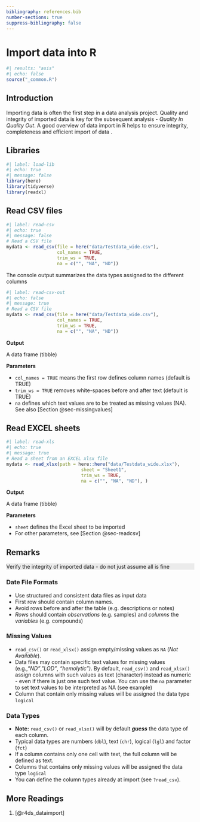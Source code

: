 ---
bibliography: references.bib
number-sections: true
suppress-bibliography: false
---

# Import data into R

```{r}
#| results: "asis"
#| echo: false
source("_common.R")
```

## Introduction

Importing data is often the first step in a data analysis project. Quality and integrity of imported data is key for the subsequent analysis - *Quality In Quality Out*. A good overview of data import in R helps to ensure integrity, completeness and efficient import of data .

## Libraries

```{r}
#| label: load-lib
#| echo: true
#| message: false
library(here)
library(tidyverse)
library(readxl)
```

## Read CSV files {#sec-readcsv}

```{r}
#| label: read-csv
#| echo: true
#| message: false
# Read a CSV file
mydata <- read_csv(file = here("data/Testdata_wide.csv"), 
                   col_names = TRUE, 
                   trim_ws = TRUE,
                   na = c("", "NA", "ND"))
```

The console output summarizes the data types assigned to the different columns

```{r}
#| label: read-csv-out
#| echo: false
#| message: true
# Read a CSV file
mydata <- read_csv(file = here("data/Testdata_wide.csv"), 
                   col_names = TRUE, 
                   trim_ws = TRUE,
                   na = c("", "NA", "ND"))
```

**Output**

A data frame (tibble)

**Parameters**

-   `col_names = TRUE` means the first row defines column names (default is TRUE)
-   `trim_ws = TRUE` removes white-spaces before and after text (default is TRUE)
-   `na` defines which text values are to be treated as missing values (NA). See also [Section @sec-missingvalues]

## Read EXCEL sheets

```{r}
#| label: read-xls
#| echo: true
#| message: true
# Read a sheet from an EXCEL xlsx file
mydata <- read_xlsx(path = here::here("data/Testdata_wide.xlsx"),
                            sheet = "Sheet1",
                            trim_ws = TRUE, 
                            na = c("", "NA", "ND"), )
```
**Output**

A data frame (tibble)

**Parameters**

-   `sheet` defines the Excel sheet to be imported
-   For other parameters, see [Section @sec-readcsv]

## Remarks {#sec-remarks}

::: {.callout-note style="background-color: #EBEBEB;" appearance="simple"}
Verify the integrity of imported data - do not just assume all is fine
:::

### Date File Formats {#sec-dataformats}

-   Use structured and consistent data files as input data
-   First row should contain column names.
-   Avoid rows before and after the table (e.g. descriptions or notes)
-   *Rows* should contain *observations* (e.g. samples) and *columns* the *variables* (e.g. compounds)

### Missing Values {#sec-missingvalues}

-   `read_csv()` or `read_xlsx()` assign empty/missing values as `NA` (*Not Available*).
-   Data files may contain specific text values for missing values (e.g.,"*ND"*, "*LOD"*, *"hemolytic")*. By default, `read_csv()` and `read_xlsx()` assign columns with such values as text (character) instead as numeric - even if there is just one such text value. You can use the `na` parameter to set text values to be interpreted as NA (see example)
-   Column that contain only missing values will be assigned the data type `logical`

### Data Types {#sec-datatypes}

-   **Note:** `read_csv()` or `read_xlsx()` will by default ***guess*** the data type of each column.
-   Typical data types are numbers (`dbl`), text (`chr`), logical (`lgl`) and factor (`fct`)
-   If a column contains only one cell with text, the full column will be defined as text.
-   Columns that contains only missing values will be assigned the data type `logical`
-   You can define the column types already at import (see `?read_csv`).

## More Readings

1.  [@r4ds_dataimport]
